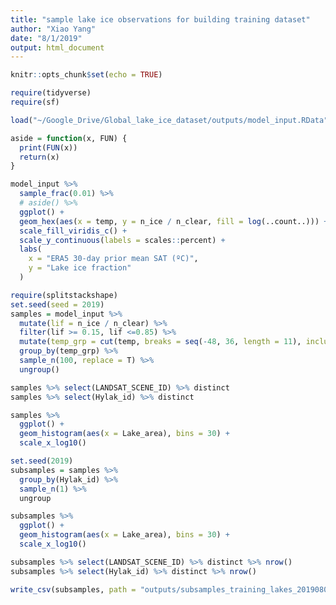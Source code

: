 ```yaml
---
title: "sample lake ice observations for building training dataset"
author: "Xiao Yang"
date: "8/1/2019"
output: html_document
---
```


```r
knitr::opts_chunk$set(echo = TRUE)

require(tidyverse)
require(sf)

load("~/Google_Drive/Global_lake_ice_dataset/outputs/model_input.RData", verbose = T)
```

```r
aside = function(x, FUN) {
  print(FUN(x))
  return(x)
}

model_input %>% 
  sample_frac(0.01) %>% 
  # aside() %>% 
  ggplot() +
  geom_hex(aes(x = temp, y = n_ice / n_clear, fill = log(..count..))) +
  scale_fill_viridis_c() +
  scale_y_continuous(labels = scales::percent) +
  labs(
    x = "ERA5 30-day prior mean SAT (ºC)",
    y = "Lake ice fraction"
  )

require(splitstackshape)
set.seed(seed = 2019)
samples = model_input %>% 
  mutate(lif = n_ice / n_clear) %>% 
  filter(lif >= 0.15, lif <=0.85) %>% 
  mutate(temp_grp = cut(temp, breaks = seq(-48, 36, length = 11), include.lowest = T)) %>% 
  group_by(temp_grp) %>% 
  sample_n(100, replace = T) %>% 
  ungroup()

samples %>% select(LANDSAT_SCENE_ID) %>% distinct
samples %>% select(Hylak_id) %>% distinct

samples %>% 
  ggplot() +
  geom_histogram(aes(x = Lake_area), bins = 30) +
  scale_x_log10()

set.seed(2019)
subsamples = samples %>% 
  group_by(Hylak_id) %>% 
  sample_n(1) %>% 
  ungroup

subsamples %>% 
  ggplot() +
  geom_histogram(aes(x = Lake_area), bins = 30) +
  scale_x_log10()

subsamples %>% select(LANDSAT_SCENE_ID) %>% distinct %>% nrow()
subsamples %>% select(Hylak_id) %>% distinct %>% nrow()

write_csv(subsamples, path = "outputs/subsamples_training_lakes_20190802.csv")
```

